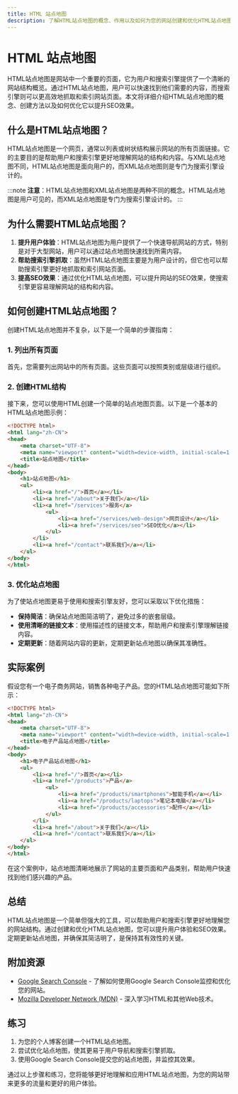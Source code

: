 ```yaml
---
title: HTML 站点地图
description: 了解HTML站点地图的概念、作用以及如何为您的网站创建和优化HTML站点地图，以提升SEO效果。
---
```


# HTML 站点地图

HTML站点地图是网站中一个重要的页面，它为用户和搜索引擎提供了一个清晰的网站结构概览。通过HTML站点地图，用户可以快速找到他们需要的内容，而搜索引擎则可以更高效地抓取和索引网站页面。本文将详细介绍HTML站点地图的概念、创建方法以及如何优化它以提升SEO效果。

## 什么是HTML站点地图？

HTML站点地图是一个网页，通常以列表或树状结构展示网站的所有页面链接。它的主要目的是帮助用户和搜索引擎更好地理解网站的结构和内容。与XML站点地图不同，HTML站点地图是面向用户的，而XML站点地图则是专门为搜索引擎设计的。

:::note
**注意**：HTML站点地图和XML站点地图是两种不同的概念。HTML站点地图是用户可见的，而XML站点地图是专门为搜索引擎设计的。
:::

## 为什么需要HTML站点地图？

1. **提升用户体验**：HTML站点地图为用户提供了一个快速导航网站的方式，特别是对于大型网站，用户可以通过站点地图快速找到所需内容。
2. **帮助搜索引擎抓取**：虽然HTML站点地图主要是为用户设计的，但它也可以帮助搜索引擎更好地抓取和索引网站页面。
3. **提高SEO效果**：通过优化HTML站点地图，可以提升网站的SEO效果，使搜索引擎更容易理解网站的结构和内容。

## 如何创建HTML站点地图？

创建HTML站点地图并不复杂，以下是一个简单的步骤指南：

### 1. 列出所有页面

首先，您需要列出网站中的所有页面。这些页面可以按照类别或层级进行组织。

### 2. 创建HTML结构

接下来，您可以使用HTML创建一个简单的站点地图页面。以下是一个基本的HTML站点地图示例：

```html
<!DOCTYPE html>
<html lang="zh-CN">
<head>
    <meta charset="UTF-8">
    <meta name="viewport" content="width=device-width, initial-scale=1.0">
    <title>站点地图</title>
</head>
<body>
    <h1>站点地图</h1>
    <ul>
        <li><a href="/">首页</a></li>
        <li><a href="/about">关于我们</a></li>
        <li><a href="/services">服务</a>
            <ul>
                <li><a href="/services/web-design">网页设计</a></li>
                <li><a href="/services/seo">SEO优化</a></li>
            </ul>
        </li>
        <li><a href="/contact">联系我们</a></li>
    </ul>
</body>
</html>
```

### 3. 优化站点地图

为了使站点地图更易于使用和搜索引擎友好，您可以采取以下优化措施：

- **保持简洁**：确保站点地图简洁明了，避免过多的嵌套层级。
- **使用清晰的链接文本**：使用描述性的链接文本，帮助用户和搜索引擎理解链接内容。
- **定期更新**：随着网站内容的更新，定期更新站点地图以确保其准确性。

## 实际案例

假设您有一个电子商务网站，销售各种电子产品。您的HTML站点地图可能如下所示：

```html
<!DOCTYPE html>
<html lang="zh-CN">
<head>
    <meta charset="UTF-8">
    <meta name="viewport" content="width=device-width, initial-scale=1.0">
    <title>电子产品站点地图</title>
</head>
<body>
    <h1>电子产品站点地图</h1>
    <ul>
        <li><a href="/">首页</a></li>
        <li><a href="/products">产品</a>
            <ul>
                <li><a href="/products/smartphones">智能手机</a></li>
                <li><a href="/products/laptops">笔记本电脑</a></li>
                <li><a href="/products/accessories">配件</a></li>
            </ul>
        </li>
        <li><a href="/about">关于我们</a></li>
        <li><a href="/contact">联系我们</a></li>
    </ul>
</body>
</html>
```

在这个案例中，站点地图清晰地展示了网站的主要页面和产品类别，帮助用户快速找到他们感兴趣的产品。

## 总结

HTML站点地图是一个简单但强大的工具，可以帮助用户和搜索引擎更好地理解您的网站结构。通过创建和优化HTML站点地图，您可以提升用户体验和SEO效果。定期更新站点地图，并确保其简洁明了，是保持其有效性的关键。

## 附加资源

- [Google Search Console](https://search.google.com/search-console/about) - 了解如何使用Google Search Console监控和优化您的网站。
- [Mozilla Developer Network (MDN)](https://developer.mozilla.org/zh-CN/docs/Web/HTML) - 深入学习HTML和其他Web技术。

## 练习

1. 为您的个人博客创建一个HTML站点地图。
2. 尝试优化站点地图，使其更易于用户导航和搜索引擎抓取。
3. 使用Google Search Console提交您的站点地图，并监控其效果。

通过以上步骤和练习，您将能够更好地理解和应用HTML站点地图，为您的网站带来更多的流量和更好的用户体验。